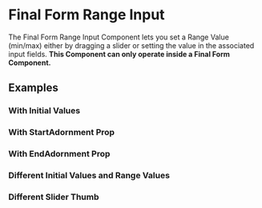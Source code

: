 

<Meta of={FinalFormRangeInputStories} />

# Final Form Range Input

The Final Form Range Input Component lets you set a Range Value (min/max) either by dragging a slider or setting the value in the associated input fields.
**This Component can only operate inside a Final Form Component.**

<Canvas>
    <Story of={FinalFormRangeInputStories.Default} />
</Canvas>

## Examples

### With Initial Values

<Canvas>
    <Story of={FinalFormRangeInputStories.WithInitialValues} />
</Canvas>

### With StartAdornment Prop

<Canvas>
    <Story of={FinalFormRangeInputStories.StartAdornment} />
</Canvas>

### With EndAdornment Prop

<Canvas>
    <Story of={FinalFormRangeInputStories.EndAdornment} />
</Canvas>

### Different Initial Values and Range Values

<Canvas>
    <Story of={FinalFormRangeInputStories.WithDifferentInitialAndRangeValues} />
</Canvas>

### Different Slider Thumb

<Canvas>
    <Story of={FinalFormRangeInputStories.DifferentSliderThumb} />
</Canvas>
